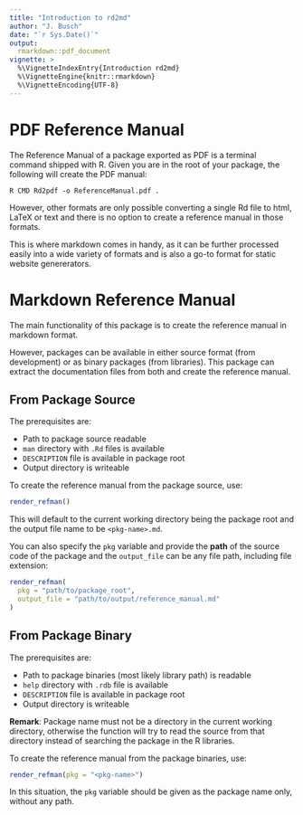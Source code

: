 ```yaml
---
title: "Introduction to rd2md"
author: "J. Busch"
date: "`r Sys.Date()`"
output: 
  rmarkdown::pdf_document
vignette: >
  %\VignetteIndexEntry{Introduction rd2md}
  %\VignetteEngine{knitr::rmarkdown}
  %\VignetteEncoding{UTF-8}
---
```


# PDF Reference Manual

The Reference Manual of a package exported as PDF is a terminal command shipped
with R. Given you are in the root of your package, the following will create
the PDF manual:

```
R CMD Rd2pdf -o ReferenceManual.pdf .
```

However, other formats are only possible converting a single Rd file to
html, LaTeX or text and there is no option to create a reference manual in
those formats.

This is where markdown comes in handy, as it can be further processed
easily into a wide variety of formats and is also a go-to format for static
website genererators.

# Markdown Reference Manual

The main functionality of this package is to create the reference manual in
markdown format. 

However, packages can be available in either source format (from development)
or as binary packages (from libraries). This package can extract the
documentation files from both and create the reference manual.

## From Package Source

The prerequisites are:

* Path to package source readable
* `man` directory with `.Rd` files is available
* `DESCRIPTION` file is available in package root
* Output directory is writeable

To create the reference manual from the package source, use:

```r
render_refman()
```

This will default to the current working directory being the package root and
the output file name to be `<pkg-name>.md`.

You can also specify the `pkg` variable and provide the **path** of the source
code of the package and the `output_file` can be any file path, including
file extension:

```r
render_refman(
  pkg = "path/to/package_root",
  output_file = "path/to/output/reference_manual.md"
)
```

## From Package Binary

The prerequisites are:

* Path to package binaries (most likely library path) is readable
* `help` directory with `.rdb` file is available
* `DESCRIPTION` file is available in package root
* Output directory is writeable

**Remark**: Package name must not be a directory in the current working
directory, otherwise the function will try to read the source from that
directory instead of searching the package in the R libraries.

To create the reference manual from the package binaries, use:

```r
render_refman(pkg = "<pkg-name>")
```

In this situation, the `pkg` variable should be given as the package name only,
without any path.
